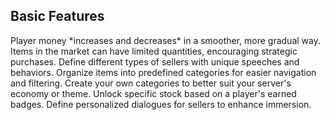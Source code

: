 ## Basic Features

<Callout title="Smoother Money Changes" color="cyan-900">
  Player money *increases and decreases* in a smoother, more gradual way.
</Callout>

<Callout title="Limited Stock System" color="sky-900">
  Items in the market can have limited quantities, encouraging strategic purchases.
</Callout>

<Callout title="Seller Classes" color="blue-900">
  Define different types of sellers with unique speeches and behaviors.
</Callout>

<Callout title="Item Categories" color="indigo-900">
  Organize items into predefined categories for easier navigation and filtering.
</Callout>

<Callout title="Custom Item Categories" color="violet-900">
  Create your own categories to better suit your server's economy or theme.
</Callout>

<Callout title="Selectable Stock by Badges" color="purple-900">
  Unlock specific stock based on a player's earned badges.
</Callout>

<Callout title="Custom Speeches" color="fuchsia-900">
  Define personalized dialogues for sellers to enhance immersion.
</Callout>